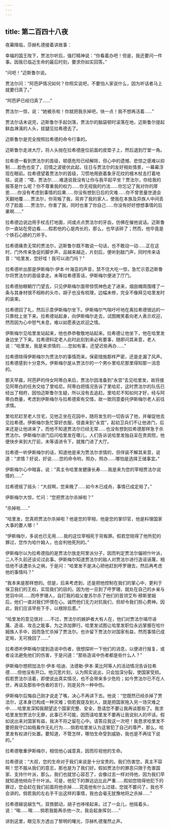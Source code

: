 ```yaml
---
---
---
```

title: 第二百四十八夜
---






夜幕降临，莎赫札德接着讲故事：





幸福的国王陛下，贾法尔听后，强打精神说：“你看着办吧！但是，我还要问一件事。因我已临近生命的最后时刻，要求你如实回答。”

“问吧！”迈斯鲁尔说。

贾法尔问：“阿芭萨情况如何？你照实说吧，不要怕人家说什么，因为听话者马上就要归真了。”

“阿芭萨已经归真了……”

贾法尔一惊，说：“她被杀啦！你就把我杀掉吧，快一点！我不想再活着……”

贾法尔话未说完，迈斯鲁尔手起剑落，贾法尔的脑袋顿时滚落在地，迈斯鲁尔提起鲜血淋漓的人头，拔腿见拉希德去了。

迈斯鲁尔是完全按照拉希德的命令行事的。

迈斯鲁尔走进大厅，将人头抛在拉希德座位前面的皮垫子上，然后退到厅堂一角。

拉希德一看到贾法尔的首级，顿感危险已经解除，但心中的遗憾、悲惊之感难以抑制……脸色也变了，旧情之波彼伏此起，往日与贾法尔的友好相处情景，一幕幕浮现在眼前。拉希德望着贾法尔的首级，习惯地用嵌着象牙花纹的檀木杖击打着地毯，说道：“喂，贾法尔……难道说我没有让你与我平起平坐？贾法尔，你给我的报答是什么呢？你不尊重我的权力……你无视我的约法……你忘记了我对你的厚恩……你没有考虑到事情的后果……你没有想到日后的灾难……你不曾思量世道会天翻地覆……贾法尔，你背叛了我，背弃了我的家人，使我在本族及异族人中间丢尽了脸面……贾法尔，你害了我，同时也害了你自己……你没有好好想想事情的后果啊……”

拉希德边说边用手杖击打地面，间或点点贾法尔的牙齿，仿佛在催他说话。迈斯鲁尔一直站在旁边看……假若他的心是肉长的，那么，也早该碎了；然而，他毕竟是个铁石心肠的刀斧手。

拉希德痛责无常的贾法尔，迈斯鲁尔既不敢说一句话，也不敢动一动……正在这时，门外传来急促的脚步声，且越来越近，片刻后，便听到敲门声，同时传来话音：“哈里发，您好哇！我可以进门吗？”

拉希德听出那是伊斯梅尔·伊本·叶海亚的声音，禁不住大吃一惊，急忙示意迈斯鲁尔将贾法尔的首级拿走。未等拉希德答话，伊斯梅尔便进了厅门。

拉希德抬眼朝厅门望去，只见伊斯梅尔面带惊慌神色走了进来，烟囱帽周围缠了一条与其身材很不相称的头巾，胡子也没有梳理，边幅未修，完全不像拜见哈里发时的装束。

拉希德回了礼，然后示意伊斯梅尔坐下。伊斯梅尔气喘吁吁地在离拉希德很远的一只靠枕上坐下来。拉希德站起身，向伊斯梅尔走去，试图微笑着向老人表示欢迎，然而因为心中怒气未息，难以如愿表达欢迎之情。

伊斯梅尔见哈里发站起来，他也恭恭敬敬地站起来。拉希德让他坐下，他在哈里发身边坐了下来。拉希德料定老人此时此刻到来必有要事，随即问其来意，老人说：“哈里发，我是来求情的……您如有事，还望迟些再办……”

拉希德晓得伊斯梅尔为贾法尔的事情而来。保密措施那样严密，还是走漏了风声。拉希德感到十分意外。伊斯梅尔是从贾法尔的一个男仆里哈尼那里得知那一消息的。

那天早晨，阿芭萨的侍女阿蒂白来后，贾法尔因准备到“永宫”去见哈里发，故将接见阿蒂白的任务交给了里哈尼。阿蒂白把情况告诉了里哈尼，这时贾法尔的队伍已经出了相府，因怕迈斯鲁尔生疑，所以没有去追赶。里哈尼不知如何才好，经与阿蒂白商量，考虑到伊斯梅尔与拉希德索有交情，故一致同意委托伊斯梅尔老人前往求情。

里哈尼赶至老人住宅，见他正坐在花园中，随将发生的一切告诉了他，并催促他去见拉希德。伊斯梅尔急忙穿好衣服，径直来到“永宫”，起初卫兵们不让他进门，后来还是让他进来了，而他不知道贾法尔已经无常……也没有想到拉希德那样急于杀贾法尔。伊斯梅尔进门后问哈里发在哪儿，人们告诉说哈里发独自呆在贵宾院，他便快步来到大厅前，未等请进令下，就推门进了大厅。

拉希德一听伊斯梅尔的话，知道他是来为贾法尔求情的，但佯装不解其来意，说道：“求情？好说，好说……您的命令哟，照办，照办……哪怕是选择王储事宜。”

伊斯梅尔心中暗喜，说：“真主令哈里发健康长寿……我是来为您的宰相贾法尔说情的……”

拉希德摇了摇头：“大叔啊，您来晚了……如今木已成舟，事情已成定局了。”

伊斯梅尔大惊，忙问：“您把贾法尔杀掉啦？”

“杀掉啦……”

“哈里发，您真把贾法尔杀掉啦？他是您的宰相，他是您的掌印官，他是料理国家大事的要人哪！”

“伊斯梅尔，多说也已无用……我的这位宰相死于背叛罪。假若您晓得了他所犯的罪过，您作为哈什姆人，也会判他死刑的。”

伊斯梅尔以为拉希德指的是贾法尔放走阿里派分子，因而判定贾法尔偏袒什叶派，二人不久前还谈论过此事。伊斯梅尔知道贾法尔的敌人对贾法尔进行造谣诬蔑，相信他不该遭杀头之祸，于是问：“哈里发不是决心把他赶到呼罗珊去，然后再考虑他的事情吗？”

“我本来是那样想的。但是，后来考虑到，还是把他控制在我们的掌心中，更利于保卫我们的王权，实现我们的目的。因为他一旦到了呼罗珊，就处在自己的乡亲与党羽中间……而呼罗珊人，自打我的祖父曼苏尔杀了他们的首领艾布·穆斯里姆后，他们一直对我们怀恨在心。诚然他们无力对抗我们，但却令我们担心费神。因此，我们应该早些下手，以根除后患。”

“哈里发的意见很对……不过，贾法尔的嫉妒者大有人在，他们对贾法尔竭尽诬蔑、造谣、攻击之能事，为之添加罪行。哈里发试图让哈里发职位永远掌握在哈什姆族人手中，因而急忙杀掉了贾法尔。也许留下贾法尔对国家有益，然而事情已成定局，无可挽回了……”

拉希德听伊斯梅尔提到造谣中伤者，很想探听一下他们的消息，以便进行报复，或者设法避免他们的伤害，于是问道：“那些造谣中伤者都是些什么人？”

伊斯梅尔想把加法尔·伊本·哈迪、法德勒·伊本·莱比阿等人的活动情况告诉拉希德……但他没有开口。他沉思片刻，认为照实说出，只会加深分裂，使国家受损。假若贾法尔活着，即使说出真实情况，也不会带来多少危险；如今贾法尔已不在人世，再谈及那些中伤者的言行，则是另外一种中伤。

伊斯梅尔后悔自己刚才说走了嘴，决心不再讲下去。他说：“您既然已经杀掉了贾法尔，这本身已构成一种灾难；倘若我提及别人，就是把国家拖入另一场灾难之中……哈里发深知我期望这个国家完整、安全，恳请您不要让我再谈那些了。我求哈里发恕贾法尔无罪，此事已不可能，因而请哈里发不要再让我说别人的坏话。假如说出来对国家有益，我决不将之留在心中。请答应我这一次吧！我恳求哈里发不要把我守口如瓶看作无礼行为……倘若哈里发认为这冒犯了自己的尊严，那么，哈里发有权进行处置。要知道，不管怎样，哪怕生命受到威胁，我也是不再往下说的。”

拉希德敬重伊斯梅尔，相信他心诚意真，因而珍视他的生命。

拉希德说：“大叔，您的生命对于我们来说是十分宝贵的。我们伤害您，真主不容啊！您不服从我们的意志，那也是为了我们好。假如贾法尔的罪恶只限于危害国家、支持什叶派，那么，我们也就甘心容忍了，会像过去一样对待他，因为我们早就知道他倾向于什叶派。可是，他犯下的罪远远比此严重……假如您晓得他犯下的罪过，您会赶在我们前面将他杀掉……究竟他有什么过错，您就不要问了，我也不会讲的。倘若我的左右手干出这样的事情，我也会毫无犹豫地将之杀掉……”

拉希德越说越生气，双唇颤动，胡子也哆嗦起来。过了一会儿，他摇着头，说：“唉……唉……倘若我能再杀他一次，我会起身挥剑……”





讲到这里，眼见东方透出了黎明的曙光，莎赫札德戛然止声。